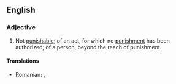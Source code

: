 ==English==

===Adjective===
{{en-adj}}

# Not [[punishable]]; of an act, for which no [[punishment]] has been authorized; of a person, beyond the reach of punishment.

====Translations====
{{trans-top|not punishable}}
* Romanian: {{t-|ro|nepenalizabil}}, {{t-|ro|nepedepsibil}}
{{trans-mid}}
{{trans-bottom}}